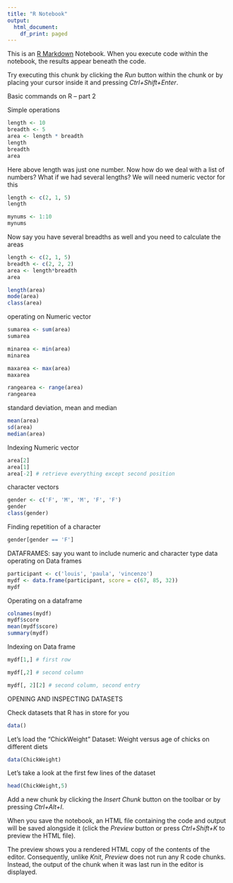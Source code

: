 ```yaml
---
title: "R Notebook"
output:
  html_document:
    df_print: paged
---
```


This is an [R Markdown](http://rmarkdown.rstudio.com) Notebook. When you execute code within the notebook, the results appear beneath the code. 

Try executing this chunk by clicking the *Run* button within the chunk or by placing your cursor inside it and pressing *Ctrl+Shift+Enter*. 

Basic commands on R -- part 2

Simple operations
```r
length <- 10
breadth <- 5
area <- length * breadth
length
breadth
area
```

Here above length was just one number. 
Now how do we deal with a list of numbers? What if we had several lengths? 
We will need numeric vector for this

```r
length <- c(2, 1, 5)
length

mynums <- 1:10
mynums
```

Now say you have several breadths as well and you need to calculate the areas
```r
length <- c(2, 1, 5)
breadth <- c(2, 2, 2)
area <- length*breadth
area
```


```r
length(area)
mode(area)
class(area)
```

operating on Numeric vector
```r
sumarea <- sum(area)
sumarea

minarea <- min(area)
minarea

maxarea <- max(area)
maxarea

rangearea <- range(area)
rangearea
```


standard deviation, mean and median 
```r
mean(area)
sd(area)
median(area)
```


Indexing Numeric vector
```r
area[2]
area[1]
area[-2] # retrieve everything except second position
```


character vectors
```r
gender <- c('F', 'M', 'M', 'F', 'F')
gender
class(gender)
```



Finding repetition of a character
```r
gender[gender == 'F']
```

DATAFRAMES: say you want to include numeric and character type data 
operating on Data frames
```r
participant <- c('louis', 'paula', 'vincenzo')
mydf <- data.frame(participant, score = c(67, 85, 32)) 
mydf
```

Operating on a dataframe
```r
colnames(mydf)
mydf$score
mean(mydf$score)
summary(mydf)
```

Indexing on Data frame
```r
mydf[1,] # first row

mydf[,2] # second column

mydf[, 2][2] # second column, second entry

```


OPENING AND INSPECTING DATASETS

Check datasets that R has in store for you
```r
data()
```

Let's load the "ChickWeight" Dataset: Weight versus age of chicks on different diets
```r
data(ChickWeight)
```

Let's take a look at the first few lines of the dataset
```r
head(ChickWeight,5)
```


Add a new chunk by clicking the *Insert Chunk* button on the toolbar or by pressing *Ctrl+Alt+I*.

When you save the notebook, an HTML file containing the code and output will be saved alongside it (click the *Preview* button or press *Ctrl+Shift+K* to preview the HTML file).

The preview shows you a rendered HTML copy of the contents of the editor. Consequently, unlike *Knit*, *Preview* does not run any R code chunks. Instead, the output of the chunk when it was last run in the editor is displayed.